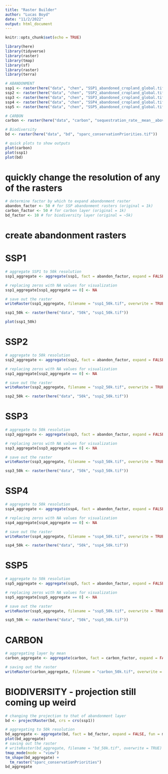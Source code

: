 ```yaml
---
title: "Raster Builder"
author: "Lucas Boyd"
date: "11/2/2022"
output: html_document
---
```


```r
knitr::opts_chunk$set(echo = TRUE)

library(here)
library(tidyverse)
library(raster)
library(tmap)
library(sf)
library(raster)
library(terra)

```

```r
# ABANDONMENT 
ssp1 <- raster(here("data", "chen", "SSP1_abandoned_cropland_global.tif"))
ssp2 <- raster(here("data", "chen", "SSP2_abandoned_cropland_global.tif"))
ssp3 <- raster(here("data", "chen", "SSP3_abandoned_cropland_global.tif"))
ssp4 <- raster(here("data", "chen", "SSP4_abandoned_cropland_global.tif"))
ssp5 <- raster(here("data", "chen", "SSP5_abandoned_cropland_global.tif"))

# CARBON
carbon <- raster(here("data", "carbon", "sequestration_rate__mean__aboveground__full_extent__Mg_C_ha_yr.tif"))

# Biodiversity
bd <- raster(here("data", "bd", "sparc_conservationPriorities.tif"))

# quick plots to show outputs
plot(carbon)
plot(ssp1)
plot(bd)
```
# quickly change the resolution of any of the rasters
```r
# determine factor by which to expand abandonment raster
abandon_factor <- 50 # for SSP abandonment rasters (original = 1k)
carbon_factor <- 50 # for carbon layer (original = 1k)
bd_factor <- 10 # for biodiversity layer (original = ~5k)

```

# create abandonment rasters
# SSP1
```r
# aggregate SSP1 to 50k resolution
ssp1_aggregate <- aggregate(ssp1, fact = abandon_factor, expand = FALSE, fun = sum)

# replacing zeros with NA values for visualization
ssp1_aggregate[ssp1_aggregate == 0] <- NA

# save out the raster
writeRaster(ssp1_aggregate, filename = "ssp1_50k.tif", overwrite = TRUE)

ssp1_50k <- raster(here("data", "50k", "ssp1_50k.tif"))

plot(ssp1_50k)

```

# SSP2
```r
# aggregate to 50k resolution
ssp2_aggregate <- aggregate(ssp2, fact = abandon_factor, expand = FALSE, fun = sum)

# replacing zeros with NA values for visualization
ssp1_aggregate[ssp2_aggregate == 0] <- NA

# save out the raster
writeRaster(ssp2_aggregate, filename = "ssp2_50k.tif", overwrite = TRUE)

ssp2_50k <- raster(here("data", "50k", "ssp2_50k.tif"))

```
# SSP3
```r
# aggregate to 50k resolution
ssp3_aggregate <- aggregate(ssp3, fact = abandon_factor, expand = FALSE, fun = sum)

# replacing zeros with NA values for visualization
ssp3_aggregate[ssp3_aggregate == 0] <- NA

# save out the raster
writeRaster(ssp3_aggregate, filename = "ssp3_50k.tif", overwrite = TRUE)

ssp3_50k <- raster(here("data", "50k", "ssp3_50k.tif"))

```

# SSP4
```r
# aggregate to 50k resolution
ssp4_aggregate <- aggregate(ssp4, fact = abandon_factor, expand = FALSE, fun = sum)

# replacing zeros with NA values for visualization
ssp4_aggregate[ssp4_aggregate == 0] <- NA

# save out the raster
writeRaster(ssp4_aggregate, filename = "ssp4_50k.tif", overwrite = TRUE)

ssp4_50k <- raster(here("data", "50k", "ssp4_50k.tif"))

```

# SSP5

```r
# aggregate to 50k resolution
ssp5_aggregate <- aggregate(ssp5, fact = abandon_factor, expand = FALSE, fun = sum)

# replacing zeros with NA values for visualization
ssp5_aggregate[ssp5_aggregate == 0] <- NA

# save out the raster
writeRaster(ssp5_aggregate, filename = "ssp5_50k.tif", overwrite = TRUE)

ssp5_50k <- raster(here("data", "50k", "ssp5_50k.tif"))
```

# CARBON

```r
# aggregating layer by mean 
carbon_aggregate <- aggregate(carbon, fact = carbon_factor, expand = FALSE, fun = mean)

# saving out the raster
writeRaster(carbon_aggregate, filename = "carbon_50k.tif", overwrite = TRUE)
```

# BIODIVERSITY - projection still coming up weird
```r
# changing the projection to that of abandonment layer
bd <- projectRaster(bd, crs = crs(ssp1))  

# aggregating to 50k resolution
bd_aggregate <- aggregate(bd, fact = bd_factor, expand = FALSE, fun = mean)
plot(bd_aggregate)
# saving out the raster
# writeRaster(bd_aggregate, filename = "bd_50k.tif", overwrite = TRUE)
tmap_mode(mode = "view")
tm_shape(bd_aggregate) + 
  tm_raster("sparc_conservationPriorities")
bd_aggregate
```
